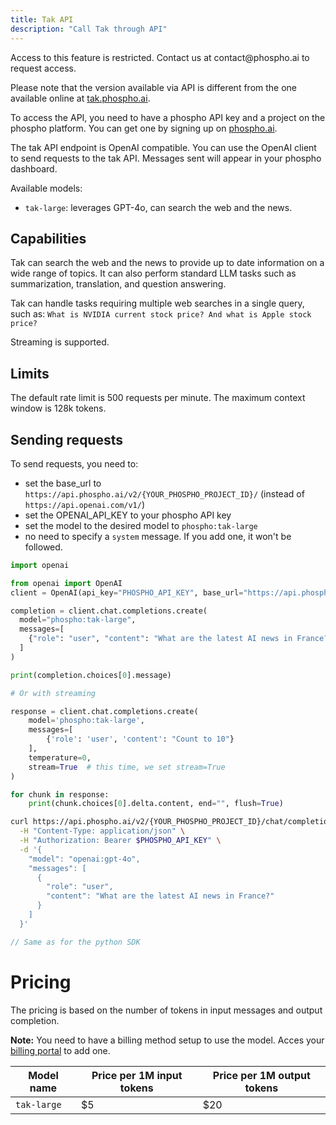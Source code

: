```yaml
---
title: Tak API
description: "Call Tak through API"
---
```


<Note>
  Access to this feature is restricted. Contact us at contact@phospho.ai to
  request access.
</Note>

Please note that the version available via API is different from the one available online at [tak.phospho.ai](https://tak.phospho.ai).

To access the API, you need to have a phospho API key and a project on the phospho platform. You can get one by signing up on [phospho.ai](https://platform.phospho.ai).

The tak API endpoint is OpenAI compatible. You can use the OpenAI client to send requests to the tak API. Messages sent will appear in your phospho dashboard.

Available models:

- `tak-large`: leverages GPT-4o, can search the web and the news.

## Capabilities

Tak can search the web and the news to provide up to date information on a wide range of topics.
It can also perform standard LLM tasks such as summarization, translation, and question answering.

Tak can handle tasks requiring multiple web searches in a single query, such as: `What is NVIDIA current stock price? And what is Apple stock price?`

Streaming is supported.

## Limits

The default rate limit is 500 requests per minute. The maximum context window is 128k tokens.

## Sending requests

To send requests, you need to:

- set the base_url to `https://api.phospho.ai/v2/{YOUR_PHOSPHO_PROJECT_ID}/` (instead of `https://api.openai.com/v1/`)
- set the OPENAI_API_KEY to your phospho API key
- set the model to the desired model to `phospho:tak-large`
- no need to specify a `system` message. If you add one, it won't be followed.

<CodeGroup>

```python openai python sdk
import openai

from openai import OpenAI
client = OpenAI(api_key="PHOSPHO_API_KEY", base_url="https://api.phospho.ai/v2/{YOUR_PHOSPHO_PROJECT_ID}/")

completion = client.chat.completions.create(
  model="phospho:tak-large",
  messages=[
    {"role": "user", "content": "What are the latest AI news in France?"}
  ]
)

print(completion.choices[0].message)

# Or with streaming

response = client.chat.completions.create(
    model='phospho:tak-large',
    messages=[
        {'role': 'user', 'content': "Count to 10"}
    ],
    temperature=0,
    stream=True  # this time, we set stream=True
)

for chunk in response:
    print(chunk.choices[0].delta.content, end="", flush=True)

```

```bash curl
curl https://api.phospho.ai/v2/{YOUR_PHOSPHO_PROJECT_ID}/chat/completions \
  -H "Content-Type: application/json" \
  -H "Authorization: Bearer $PHOSPHO_API_KEY" \
  -d '{
    "model": "openai:gpt-4o",
    "messages": [
      {
        "role": "user",
        "content": "What are the latest AI news in France?"
      }
    ]
  }'
```

```javascript openai javascript sdk
// Same as for the python SDK
```

</CodeGroup>

# Pricing

The pricing is based on the number of tokens in input messages and output completion.

**Note:** You need to have a billing method setup to use the model. Acces your [billing portal](https://platform.phospho.ai/org/settings/billing) to add one.

| Model name  | Price per 1M input tokens | Price per 1M output tokens |
| ----------- | ------------------------- | -------------------------- |
| `tak-large` | $5                        | $20                        |
